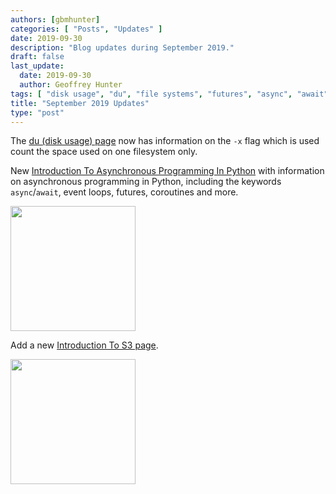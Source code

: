 ```yaml
---
authors: [gbmhunter]
categories: [ "Posts", "Updates" ]
date: 2019-09-30
description: "Blog updates during September 2019."
draft: false
last_update:
  date: 2019-09-30
  author: Geoffrey Hunter
tags: [ "disk usage", "du", "file systems", "futures", "async", "await", "coroutines", "Python" ]
title: "September 2019 Updates"
type: "post"
---
```



The [du (disk usage) page](/programming/operating-systems/linux/programs/du-disk-usage) now has information on the `-x` flag which is used count the space used on one filesystem only.

New [Introduction To Asynchronous Programming In Python](/programming/languages/python/an-introduction-to-asynchronous-programming-in-python) with information on asynchronous programming in Python, including the keywords `async`/`await`, event loops, futures, coroutines and more.


<Image src={img_event_loop} width="200px"></Image>

Add a new [Introduction To S3 page](/programming/cloud/aws/s3).


<Image src={img_aws_s3_logo} width="200px"></Image>
